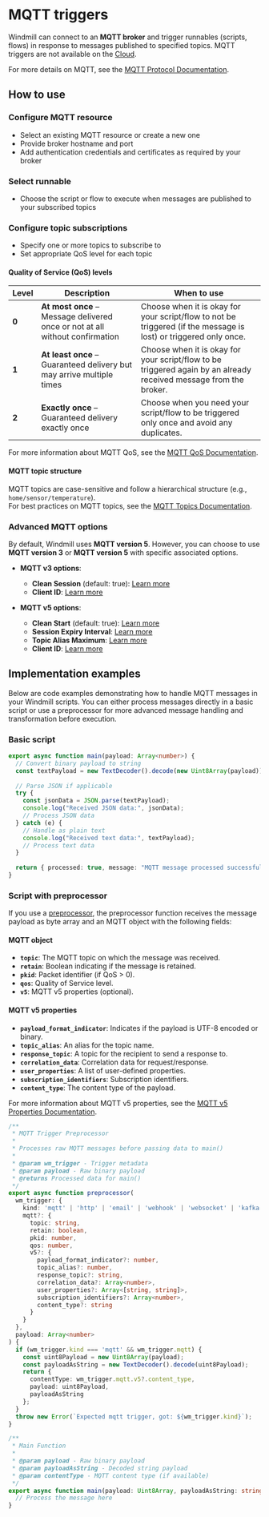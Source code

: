 
# MQTT triggers

Windmill can connect to an **MQTT broker** and trigger runnables (scripts, flows) in response to messages published to specified topics. MQTT triggers are not available on the [Cloud](/pricing).

For more details on MQTT, see the [MQTT Protocol Documentation](https://mqtt.org/mqtt-specification/).

## How to use

### Configure MQTT resource
- Select an existing MQTT resource or create a new one
- Provide broker hostname and port
- Add authentication credentials and certificates as required by your broker

### Select runnable
- Choose the script or flow to execute when messages are published to your subscribed topics

### Configure topic subscriptions
- Specify one or more topics to subscribe to
- Set appropriate QoS level for each topic

#### Quality of Service (QoS) levels

| Level | Description | When to use |
|-------|-------------|-------------|
| **0** | **At most once** – Message delivered once or not at all without confirmation | Choose when it is okay for your script/flow to not be triggered (if the message is lost) or triggered only once. |
| **1** | **At least once** – Guaranteed delivery but may arrive multiple times | Choose when it is okay for your script/flow to be triggered again by an already received message from the broker. |
| **2** | **Exactly once** – Guaranteed delivery exactly once | Choose when you need your script/flow to be triggered only once and avoid any duplicates. |

For more information about MQTT QoS, see the [MQTT QoS Documentation](https://www.hivemq.com/blog/mqtt-essentials-part-6-mqtt-quality-of-service-levels/).

#### MQTT topic structure

MQTT topics are case-sensitive and follow a hierarchical structure (e.g., `home/sensor/temperature`).  
For best practices on MQTT topics, see the [MQTT Topics Documentation](https://www.hivemq.com/blog/mqtt-essentials-part-5-mqtt-topics-best-practices/).

### Advanced MQTT options

By default, Windmill uses **MQTT version 5**. However, you can choose to use **MQTT version 3** or **MQTT version 5** with specific associated options. 

- **MQTT v3 options**:
  - **Clean Session** (default: true): [Learn more](https://www.emqx.com/en/blog/mqtt5-new-feature-clean-start-and-session-expiry-interval#clean-session-in-mqtt-3-1-1)
  - **Client ID**: [Learn more](https://public.dhe.ibm.com/software/dw/webservices/ws-mqtt/mqtt-v3r1.html)
  
- **MQTT v5 options**:
  - **Clean Start** (default: true): [Learn more](https://www.emqx.com/en/blog/mqtt5-new-feature-clean-start-and-session-expiry-interval#introduction-to-clean-start)
  - **Session Expiry Interval**: [Learn more](https://www.emqx.com/en/blog/mqtt5-new-feature-clean-start-and-session-expiry-interval#introduction-to-session-expiry-interval)
  - **Topic Alias Maximum**: [Learn more](https://docs.oasis-open.org/mqtt/mqtt/v5.0/os/mqtt-v5.0-os.html#_Toc3901051)
  - **Client ID**: [Learn more](https://docs.oasis-open.org/mqtt/mqtt/v5.0/os/mqtt-v5.0-os.html#_Toc3901059)

## Implementation examples

Below are code examples demonstrating how to handle MQTT messages in your Windmill scripts. You can either process messages directly in a basic script or use a preprocessor for more advanced message handling and transformation before execution.

### Basic script

```typescript
export async function main(payload: Array<number>) {
  // Convert binary payload to string
  const textPayload = new TextDecoder().decode(new Uint8Array(payload));
  
  // Parse JSON if applicable
  try {
    const jsonData = JSON.parse(textPayload);
    console.log("Received JSON data:", jsonData);
    // Process JSON data
  } catch (e) {
    // Handle as plain text
    console.log("Received text data:", textPayload);
    // Process text data
  }
  
  return { processed: true, message: "MQTT message processed successfully" };
}
```

### Script with preprocessor

If you use a [preprocessor](../43_preprocessors/index.mdx), the preprocessor function receives the message payload as byte array and an MQTT object with the following fields:

#### MQTT object

- **`topic`**: The MQTT topic on which the message was received.
- **`retain`**: Boolean indicating if the message is retained.
- **`pkid`**: Packet identifier (if QoS > 0).
- **`qos`**: Quality of Service level.
- **`v5`**: MQTT v5 properties (optional).

#### MQTT v5 properties

- **`payload_format_indicator`**: Indicates if the payload is UTF-8 encoded or binary.
- **`topic_alias`**: An alias for the topic name.
- **`response_topic`**: A topic for the recipient to send a response to.
- **`correlation_data`**: Correlation data for request/response.
- **`user_properties`**: A list of user-defined properties.
- **`subscription_identifiers`**: Subscription identifiers.
- **`content_type`**: The content type of the payload.

For more information about MQTT v5 properties, see the [MQTT v5 Properties Documentation](https://docs.oasis-open.org/mqtt/mqtt/v5.0/os/mqtt-v5.0-os.html#_Toc3901109).

```typescript
/**
 * MQTT Trigger Preprocessor
 * 
 * Processes raw MQTT messages before passing data to main()
 * 
 * @param wm_trigger - Trigger metadata
 * @param payload - Raw binary payload
 * @returns Processed data for main()
 */
export async function preprocessor(
  wm_trigger: {
    kind: 'mqtt' | 'http' | 'email' | 'webhook' | 'websocket' | 'kafka' | 'nats' | 'postgres' | 'sqs',
    mqtt?: {
      topic: string,
      retain: boolean,
      pkid: number,
      qos: number,
      v5?: {
        payload_format_indicator?: number,
        topic_alias?: number,
        response_topic?: string,
        correlation_data?: Array<number>,
        user_properties?: Array<[string, string]>,
        subscription_identifiers?: Array<number>,
        content_type?: string
      }
    }
  },
  payload: Array<number>
) {
  if (wm_trigger.kind === 'mqtt' && wm_trigger.mqtt) {
    const uint8Payload = new Uint8Array(payload);
    const payloadAsString = new TextDecoder().decode(uint8Payload);
    return {
      contentType: wm_trigger.mqtt.v5?.content_type,
      payload: uint8Payload,
      payloadAsString
    };
  }
  throw new Error(`Expected mqtt trigger, got: ${wm_trigger.kind}`);
}

/**
 * Main Function
 * 
 * @param payload - Raw binary payload
 * @param payloadAsString - Decoded string payload
 * @param contentType - MQTT content type (if available)
 */
export async function main(payload: Uint8Array, payloadAsString: string, contentType?: string) {
  // Process the message here
}
```
